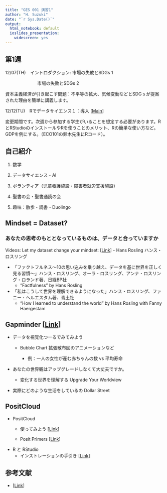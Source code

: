 ```yaml
---
title: "GES 001 演習1"
author: "H. Suzuki"
date: "`r Sys.Date()`"
output:
  html_notebook: default
  ioslides_presentation: 
    widescreen: yes
---
```


## 第1週

12/07(TH)　イントロダクション: 市場の失敗とSDGs 1

　　　　　 　　市場の失敗とSDGs 2

資本主義経済が引き起こす問題：不平等の拡大、気候変動などとSDGｓが提案された理由を簡単に講義します。

12/12(TU)　Rでデータサイエンス１：導入 [[Main](https://ds-sl.github.io/intro2r/ges001/index.html)]

変更期間です。次週から参加する学生がいることを想定する必要があります。RとRStudioのインストールやRを使うことのメリット、Rの簡単な使い方など。GDPを例にする。（ECO101の鈴木先生にRコード）。

## 自己紹介

1.  数学

2.  データサイエンス・AI

3.  ボランティア（児童養護施設・障害者就労支援施設）

4.  聖書の会・聖書通読の会

5.  趣味：散歩・読書・Duolingo

## Mindset = Dataset?

### あなたの思考のもととなっているものは、データと合っていますか

Videos: Let my dataset change your mindset: [[Link](https://www.ted.com/talks/hans_rosling_let_my_dataset_change_your_mindset)] - Hans Rosling ハンス・ロスリング

-   「ファクトフルネス〜10の思い込みを乗り越え、データを基に世界を正しく見る習慣〜」ハンス・ロスリング、オーラ・ロスリング、アンナ・ロスリング・ロランド著、日経BP社
    -   "Factfulness" by Hans Rosling
-   「私はこうして世界を理解できるようになった」ハンス・ロスリング、ファニー・ヘルエスタム著、青土社
    -   "How I learned to understand the world" by Hans Rosling with Fanny Haergestam

## Gapminder [[Link](https://www.gapminder.org)]

-   データを視覚化つーるでみてみよう

    -   Bubble Chart 拡張散布図のアニメーションなど

        -   例：一人の女性が産む赤ちゃんの数 vs 平均寿命

-   あなたの世界観はアップグレードしなくて大丈夫ですか。

    -   変化する世界を理解する Upgrade Your Worldview

-   実際にどのような生活をしているの Dollar Street

## PositCloud

-   PositCloud
    -   使ってみよう [[Link](https://icu-hsuzuki.github.io/ds4aj/ronrstudio.html#positcloud)]

    -   Posit Primers [[Link](https://posit.cloud/learn/primers)]
-   R と RStudio
    -   インストレーションの手引き [[Link](https://icu-hsuzuki.github.io/ds4aj/ronrstudio.html#ronrstudio)]

## 参考文献

-   [[Link](index.html#references)]

### 
